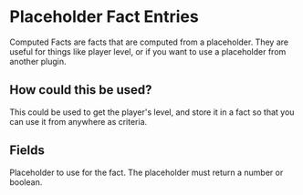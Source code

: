 
# Placeholder Fact Entries

Computed Facts are facts that are computed from a placeholder. They are useful for things like player level, or if you want to use a placeholder from another plugin.

## How could this be used?

This could be used to get the player's level, and store it in a fact so that you can use it from anywhere as criteria.

## Fields

<FactsField />

<EntryField name="Placeholder" required placeholder>
    Placeholder to use for the fact. The placeholder must return a number or boolean.
</EntryField>
